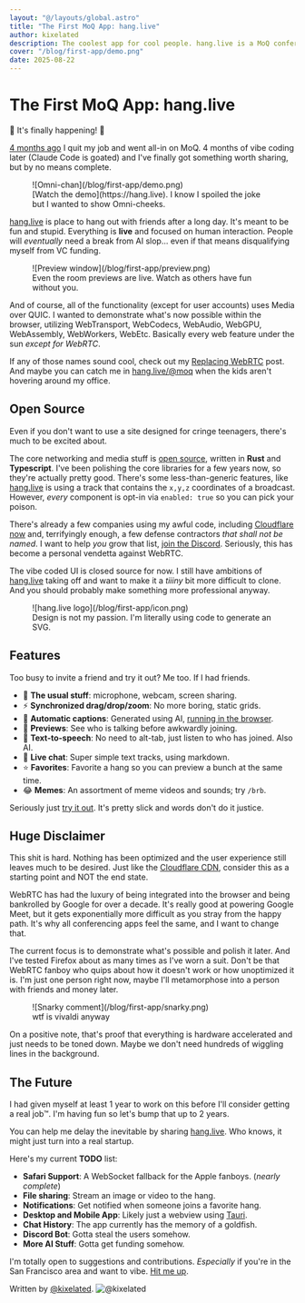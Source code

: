 ```yaml
---
layout: "@/layouts/global.astro"
title: "The First MoQ App: hang.live"
author: kixelated
description: The coolest app for cool people. hang.live is a MoQ conferencing app built without even a trace of WebRTC. Try it, invite a friend, and perhaps yoink the code that powers it.
cover: "/blog/first-app/demo.png"
date: 2025-08-22
---
```


# The First MoQ App: hang.live
🚨 It's finally happening! 🚨

[4 months ago](/blog/application-first) I quit my job and went all-in on MoQ.
4 months of vibe coding later (Claude Code is goated) and I've finally got something worth sharing, but by no means complete.

<figure>
	![Omni-chan](/blog/first-app/demo.png)
	<figcaption>[Watch the demo](https://hang.live). I know I spoiled the joke but I wanted to show Omni-cheeks.</figcaption>
</figure>


[hang.live](https://hang.live) is place to hang out with friends after a long day.
It's meant to be fun and stupid.
Everything is **live** and focused on human interaction.
People will *eventually* need a break from AI slop... even if that means disqualifying myself from VC funding.

<figure>
	![Preview window](/blog/first-app/preview.png)
	<figcaption>Even the room previews are live. Watch as others have fun without you.</figcaption>
</figure>

And of course, all of the functionality (except for user accounts) uses Media over QUIC.
I wanted to demonstrate what's now possible within the browser, utilizing WebTransport, WebCodecs, WebAudio, WebGPU, WebAssembly, WebWorkers, WebEtc.
Basically every web feature under the sun *except for WebRTC*.

If any of those names sound cool, check out my [Replacing WebRTC](/blog/replacing-webrtc) post.
And maybe you can catch me in [hang.live/@moq](https://hang.live/@moq) when the kids aren't hovering around my office.

## Open Source
Even if you don't want to use a site designed for cringe teenagers, there's much to be excited about.

The core networking and media stuff is [open source](https://github.com/kixelated/moq), written in **Rust** and **Typescript**.
I've been polishing the core libraries for a few years now, so they're actually pretty good.
There's some less-than-generic features, like [hang.live](https://hang.live) is using a track that contains the `x,y,z` coordinates of a broadcast.
However, *every* component is opt-in via `enabled: true` so you can pick your poison.

There's already a few companies using my awful code, including [Cloudflare now](/blog/first-cdn) and, terrifyingly enough, a few defense contractors *that shall not be named*.
I want to help *you* grow that list, [join the Discord](https://discord.gg/FCYF3p99mr).
Seriously, this has become a personal vendetta against WebRTC.

The vibe coded UI is closed source for now.
I still have ambitions of [hang.live](https://hang.live) taking off and want to make it a *tiiiny* bit more difficult to clone.
And you should probably make something more professional anyway.

<figure>
	![hang.live logo](/blog/first-app/icon.png)
	<figcaption>Design is not my passion. I'm literally using code to generate an SVG.</figcaption>
</figure>

## Features
Too busy to invite a friend and try it out?
Me too.
If I had friends.

- 🎥 **The usual stuff**: microphone, webcam, screen sharing.
- ⚡ **Synchronized drag/drop/zoom**: No more boring, static grids.
- 🤖 **Automatic captions**: Generated using AI, [running in the browser](https://huggingface.co/docs/transformers.js/en/index).
- 👀 **Previews**: See who is talking before awkwardly joining.
- 💬 **Text-to-speech**: No need to alt-tab, just listen to who has joined. Also AI.
- 📝 **Live chat**: Super simple text tracks, using markdown.
- ⭐ **Favorites**: Favorite a hang so you can preview a bunch at the same time.
- 😂 **Memes**: An assortment of meme videos and sounds; try `/brb`.

Seriously just [try it out](https://hang.live).
It's pretty slick and words don't do it justice.

## Huge Disclaimer
This shit is hard.
Nothing has been optimized and the user experience still leaves much to be desired.
Just like the [Cloudflare CDN](/blog/first-cdn), consider this as a starting point and NOT the end state.

WebRTC has had the luxury of being integrated into the browser and being bankrolled by Google for over a decade.
It's really good at powering Google Meet, but it gets exponentially more difficult as you stray from the happy path.
It's why all conferencing apps feel the same, and I want to change that.

The current focus is to demonstrate what's possible and polish it later.
And I've tested Firefox about as many times as I've worn a suit.
Don't be that WebRTC fanboy who quips about how it doesn't work or how unoptimized it is.
I'm just one person right now, maybe I'll metamorphose into a person with friends and money later.

<figure>
	![Snarky comment](/blog/first-app/snarky.png)
	<figcaption>wtf is vivaldi anyway</figcaption>
</figure>

On a positive note, that's proof that everything is hardware accelerated and just needs to be toned down.
Maybe we don't need hundreds of wiggling lines in the background.

## The Future
I had given myself at least 1 year to work on this before I'll consider getting a real job™.
I'm having fun so let's bump that up to 2 years.

You can help me delay the inevitable by sharing [hang.live](https://hang.live).
Who knows, it might just turn into a real startup.

Here's my current **TODO** list:
- **Safari Support**: A WebSocket fallback for the Apple fanboys. (*nearly complete*)
- **File sharing**: Stream an image or video to the hang.
- **Notifications**: Get notified when someone joins a favorite hang.
- **Desktop and Mobile App**: Likely just a webview using [Tauri](https://v2.tauri.app/).
- **Chat History**: The app currently has the memory of a goldfish.
- **Discord Bot**: Gotta steal the users somehow.
- **More AI Stuff**: Gotta get funding somehow.

I'm totally open to suggestions and contributions.
*Especially* if you're in the San Francisco area and want to vibe.
[Hit me up](https://discord.gg/SRG9gu6BdE).

Written by [@kixelated](https://github.com/kixelated).
![@kixelated](/blog/avatar.png)
